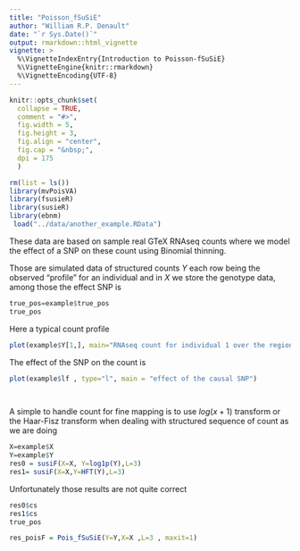 ```yaml
---
title: "Poisson_fSuSiE"
author: "William R.P. Denault"
date: "`r Sys.Date()`"
output: rmarkdown::html_vignette
vignette: >
  %\VignetteIndexEntry{Introduction to Poisson-fSuSiE}
  %\VignetteEngine{knitr::rmarkdown}
  %\VignetteEncoding{UTF-8}
---
```


```r
knitr::opts_chunk$set(
  collapse = TRUE,
  comment = "#>",
  fig.width = 5,
  fig.height = 3,
  fig.align = "center",
  fig.cap = "&nbsp;",
  dpi = 175
  )
```


```r
rm(list = ls())
library(mvPoisVA)
library(fsusieR)
library(susieR)
library(ebnm)
 load("../data/another_example.RData")
```

These data are based on sample real GTeX RNAseq counts where we model the effect of 
a SNP on these count using Binomial thinning.

Those are simulated data of structured counts $Y$ each row being the observed "profile"
for an individual and in $X$ we store the genotype data, among those the  effect   SNP  is

```r
true_pos=example$true_pos
true_pos
```
Here a typical count profile

```r
plot(example$Y[1,], main="RNAseq count for individual 1 over the region of interest")
```



The effect of the SNP  on the count is

```r
 
plot(example$lf , type="l", main = "effect of the causal SNP") 

 
```


A simple to handle count for fine mapping is to use $log(x+1)$ transform or the Haar-Fisz transform 
when dealing with structured sequence of count as we are doing

```r
X=example$X
Y=example$Y
res0 = susiF(X=X, Y=log1p(Y),L=3)
res1= susiF(X=X,Y=HFT(Y),L=3)
```

Unfortunately those results are not quite correct

```r
res0$cs
res1$cs
true_pos
```



 

```r

res_poisF = Pois_fSuSiE(Y=Y,X=X ,L=3 , maxit=1)

```
 
